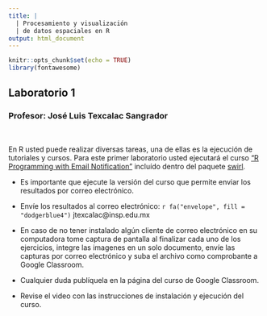 ```yaml
---
title: | 
  | Procesamiento y visualización 
  | de datos espaciales en R
output: html_document
---
```


```r
knitr::opts_chunk$set(echo = TRUE)
library(fontawesome)
```

## Laboratorio 1
### Profesor: José Luis Texcalac Sangrador

&nbsp;

En R usted puede realizar diversas tareas, una de ellas es la ejecución de 
tutoriales y cursos. Para este primer laboratorio usted ejecutará el curso 
[“R Programming with Email Notification”](https://github.com/swirldev/R_Programming_E) 
incluído dentro del paquete [swirl](https://swirlstats.com).

* Es importante que ejecute la versión del curso que permite enviar los 
resultados por correo electrónico.

* Envíe los resultados al correo electrónico: `r fa("envelope", fill = "dodgerblue4")` jtexcalac@insp.edu.mx

* En caso de no tener instalado algún cliente de correo electrónico en su computadora tome captura de pantalla al finalizar cada uno de los ejercicios, integre las imagenes en un solo documento, envíe las capturas por correo electrónico y suba el archivo como comprobante a Google Classroom.

* Cualquier duda publíquela en la página del curso de Google Classroom.

* Revise el video con las instrucciones de instalación y ejecución del curso.

&nbsp;




